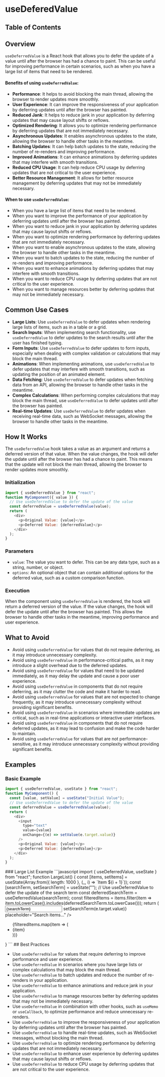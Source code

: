 
# useDeferedValue

## Table of Contents

## Overview

`useDeferredValue` is a React hook that allows you to defer the update of a value until after the browser has had a chance to paint. This can be useful for improving performance in certain scenarios, such as when you have a large list of items that need to be rendered.

#### Benefits of using `useDeferredValue`:

- **Performance**: It helps to avoid blocking the main thread, allowing the browser to render updates more smoothly.
- **User Experience**: It can improve the responsiveness of your application by deferring updates until after the browser has painted.
- **Reduced Jank**: It helps to reduce jank in your application by deferring updates that may cause layout shifts or reflows.
- **Optimized Rendering**: It allows you to optimize rendering performance by deferring updates that are not immediately necessary.
- **Asynchronous Updates**: It enables asynchronous updates to the state, allowing the browser to handle other tasks in the meantime.
- **Batching Updates**: It can help batch updates to the state, reducing the number of re-renders and improving performance.
- **Improved Animations**: It can enhance animations by deferring updates that may interfere with smooth transitions.
- **Reduced CPU Usage**: It can help reduce CPU usage by deferring updates that are not critical to the user experience.
- **Better Resource Management**: It allows for better resource management by deferring updates that may not be immediately necessary.

#### When to use `useDeferredValue`:

- When you have a large list of items that need to be rendered.
- When you want to improve the performance of your application by deferring updates until after the browser has painted.
- When you want to reduce jank in your application by deferring updates that may cause layout shifts or reflows.
- When you want to optimize rendering performance by deferring updates that are not immediately necessary.
- When you want to enable asynchronous updates to the state, allowing the browser to handle other tasks in the meantime.
- When you want to batch updates to the state, reducing the number of re-renders and improving performance.
- When you want to enhance animations by deferring updates that may interfere with smooth transitions.
- When you want to reduce CPU usage by deferring updates that are not critical to the user experience.
- When you want to manage resources better by deferring updates that may not be immediately necessary.

## Common Use Cases

- **Large Lists**: Use `useDeferredValue` to defer updates when rendering large lists of items, such as in a table or a grid.
- **Search Inputs**: When implementing search functionality, use `useDeferredValue` to defer updates to the search results until after the user has finished typing.
- **Form Inputs**: Use `useDeferredValue` to defer updates to form inputs, especially when dealing with complex validation or calculations that may block the main thread.
- **Animations**: When implementing animations, use `useDeferredValue` to defer updates that may interfere with smooth transitions, such as updating the position of an animated element.
- **Data Fetching**: Use `useDeferredValue` to defer updates when fetching data from an API, allowing the browser to handle other tasks in the meantime.
- **Complex Calculations**: When performing complex calculations that may block the main thread, use `useDeferredValue` to defer updates until after the browser has painted.
- **Real-time Updates**: Use `useDeferredValue` to defer updates when receiving real-time data, such as WebSocket messages, allowing the browser to handle other tasks in the meantime.

## How It Works

The `useDeferredValue` hook takes a value as an argument and returns a deferred version of that value. When the value changes, the hook will defer the update until after the browser has had a chance to paint. This means that the update will not block the main thread, allowing the browser to render updates more smoothly.

### Initialization

```javascript
import { useDeferredValue } from "react";
function MyComponent({ value }) {
  // Use useDeferredValue to defer the update of the value
  const deferredValue = useDeferredValue(value);
  return (
    <div>
      <p>Original Value: {value}</p>
      <p>Deferred Value: {deferredValue}</p>
    </div>
  );
}
```

### Parameters

- `value`: The value you want to defer. This can be any data type, such as a string, number, or object.
- `options`: An optional object that can contain additional options for the deferred value, such as a custom comparison function.

### Execution

When the component using `useDeferredValue` is rendered, the hook will return a deferred version of the value. If the value changes, the hook will defer the update until after the browser has painted. This allows the browser to handle other tasks in the meantime, improving performance and user experience.

## What to Avoid

- Avoid using `useDeferredValue` for values that do not require deferring, as it may introduce unnecessary complexity.
- Avoid using `useDeferredValue` in performance-critical paths, as it may introduce a slight overhead due to the deferred updates.
- Avoid using `useDeferredValue` for values that need to be updated immediately, as it may delay the update and cause a poor user experience.
- Avoid using `useDeferredValue` in components that do not require deferring, as it may clutter the code and make it harder to read.
- Avoid using `useDeferredValue` for values that are not expected to change frequently, as it may introduce unnecessary complexity without providing significant benefits.
- Avoid using `useDeferredValue` in scenarios where immediate updates are critical, such as in real-time applications or interactive user interfaces.
- Avoid using `useDeferredValue` in components that do not require deferred updates, as it may lead to confusion and make the code harder to maintain.
- Avoid using `useDeferredValue` for values that are not performance-sensitive, as it may introduce unnecessary complexity without providing significant benefits.

## Examples

### Basic Example

```javascript
import { useDeferredValue, useState } from "react";
function MyComponent() {
  const [value, setValue] = useState("Initial Value");
  // Use useDeferredValue to defer the update of the value
  const deferredValue = useDeferredValue(value);
  return (
    <div>
      <input
        type="text"
        value={value}
        onChange={(e) => setValue(e.target.value)}
      />
      <p>Original Value: {value}</p>
      <p>Deferred Value: {deferredValue}</p>
    </div>
  );
}
```

<BackToTop />
### Large List Example
```javascript
import { useDeferredValue, useState } from "react";
function LargeList() {
  const [items, setItems] = useState(Array.from({ length: 1000 }, (_, i) => `Item ${i + 1}`));
  const [searchTerm, setSearchTerm] = useState("");
  // Use useDeferredValue to defer the update of the search term
  const deferredSearchTerm = useDeferredValue(searchTerm);
  const filteredItems = items.filter(item => item.toLowerCase().includes(deferredSearchTerm.toLowerCase()));
  return (
    <div>
      <input
        type="text"
        value={searchTerm}
        onChange={(e) => setSearchTerm(e.target.value)}
        placeholder="Search items..."
      />
      <ul>
        {filteredItems.map(item => (
          <li key={item}>{item}</li>
        ))}
      </ul>
    </div>
}
```
<BackToTop />
## Best Practices

- Use `useDeferredValue` for values that require deferring to improve performance and user experience.
- Use `useDeferredValue` in scenarios where you have large lists or complex calculations that may block the main thread.
- Use `useDeferredValue` to batch updates and reduce the number of re-renders in your application.
- Use `useDeferredValue` to enhance animations and reduce jank in your application.
- Use `useDeferredValue` to manage resources better by deferring updates that may not be immediately necessary.
- Use `useDeferredValue` in combination with other hooks, such as `useMemo` or `useCallback`, to optimize performance and reduce unnecessary re-renders.
- Use `useDeferredValue` to improve the responsiveness of your application by deferring updates until after the browser has painted.
- Use `useDeferredValue` to handle real-time updates, such as WebSocket messages, without blocking the main thread.
- Use `useDeferredValue` to optimize rendering performance by deferring updates that are not immediately necessary.
- Use `useDeferredValue` to enhance user experience by deferring updates that may cause layout shifts or reflows.
- Use `useDeferredValue` to reduce CPU usage by deferring updates that are not critical to the user experience.

<BackToTop />
